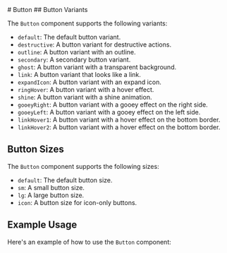 
<Meta of={ButtonStories} />
# Button
<Primary />
## Button Variants

The `Button` component supports the following variants:

- `default`: The default button variant.
- `destructive`: A button variant for destructive actions.
- `outline`: A button variant with an outline.
- `secondary`: A secondary button variant.
- `ghost`: A button variant with a transparent background.
- `link`: A button variant that looks like a link.
- `expandIcon`: A button variant with an expand icon.
- `ringHover`: A button variant with a hover effect.
- `shine`: A button variant with a shine animation.
- `gooeyRight`: A button variant with a gooey effect on the right side.
- `gooeyLeft`: A button variant with a gooey effect on the left side.
- `linkHover1`: A button variant with a hover effect on the bottom border.
- `linkHover2`: A button variant with a hover effect on the bottom border.

## Button Sizes

The `Button` component supports the following sizes:

- `default`: The default button size.
- `sm`: A small button size.
- `lg`: A large button size.
- `icon`: A button size for icon-only buttons.

## Example Usage

Here's an example of how to use the `Button` component:
<Source of={ButtonStories.Default} />